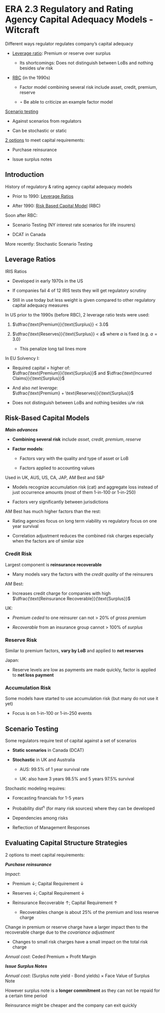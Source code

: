 # ERA 2.3 Regulatory and Rating Agency Capital Adequacy Models - Witcraft

Different ways regulator regulates company's capital adequacy

* [Leverage ratio](#era2-3-leverage): Premium or reserve over surplus

    * Its shortcomings: Does not distinguish between LoBs and nothing besides u/w risk

* [RBC](#era2-3-rbc) (in the 1990s)

    * Factor model combining several risk include asset, credit, premium, reserve
    
    * $\star$ Be able to criticize an example factor model

[Scenario testing](#era-2-3-scen-test)

* Against scenarios from regulators

* Can be stochastic or static

[2 options](#era-2-3-eval-cap-stra) to meet capital requirements:

* Purchase reinsurance

* Issue surplus notes

## Introduction {#era2-3-intro}

History of regulatory & rating agency capital adequacy models

* Prior to 1990: [Leverage Ratios](#era2-3-leverage)

* After 1990: [Risk Based Capital Model](#era2-3-rbc) (RBC)

Soon after RBC:

* Scenario Testing (NY interest rate scenarios for life insurers)

* DCAT in Canada

More recently: Stochastic Scenario Testing

## Leverage Ratios {#era2-3-leverage}

IRIS Ratios

* Developed in early 1970s in the US

* If companies fail 4 of 12 IRIS tests they will get regulatory scrutiny

* Still in use today but less weight is given compared to other regulatory capital adequacy measures

In US prior to the 1990s (before RBC), 2 leverage ratio tests were used:

1. $\dfrac{\text{Premium}}{\text{Surplus}} < 3.0$

2. $\dfrac{\text{Reserves}}{\text{Surplus}} < a$ where $a$ is fixed (e.g. $a=3.0$)

    * This penalize long tail lines more

In EU Solvency I:

* Required capital =  higher of:  
$\dfrac{\text{Premium}}{\text{Surplus}}$ and $\dfrac{\text{Incurred Claims}}{\text{Surplus}}$

* And also *net leverage*:  
$\dfrac{\text{Premium} + \text{Reserves}}{\text{Surplus}}$

* Does not distinguish between LoBs and nothing besides u/w risk

## Risk-Based Capital Models {#era2-3-rbc}

***Main advances***

* **Combining several risk** include *asset*, *credit*, *premium*, *reserve*

* **Factor models**: 

    * Factors vary with the quality and type of asset or LoB

    * Factors applied to accounting values

Used in UK, AUS, US, CA, JAP, AM Best and S&P

* Models recognize accumulation risk (cat) and aggregate loss instead of just occurrence amounts (most of them 1-in-100 or 1-in-250)

* Factors very significantly between jurisdictions

AM Best has much higher factors than the rest:

* Rating agencies focus on long term viability vs regulatory focus on one year survival

* Correlation adjustment reduces the combined risk charges especially when the factors are of similar size

### Credit Risk

Largest component is **reinsurance recoverable**

* Many models vary the factors with the *credit quality* of the reinsurers

AM Best:

* Increases credit charge for companies with high $\dfrac{\text{Reinsurance Recoverable}}{\text{Surplus}}$

UK:

* *Premium ceded* to one reinsurer can not > 20% of *gross premium*

* *Recoverable* from an insurance group cannot > 100% of *surplus*

### Reserve Risk

Similar to premium factors, **vary by LoB** and applied to **net reserves**

Japan:

* Reserve levels are low as payments are made quickly, factor is applied to **net loss payment**

### Accumulation Risk

Some models have started to use accumulation risk (but many do not use it yet)

* Focus is on 1-in-100 or 1-in-250 events

## Scenario Testing {#era-2-3-scen-test}

Some regulators require test of capital against a set of scenarios

* **Static scenarios** in Canada (DCAT)

* **Stochastic** in UK and Australia

    * AUS: 99.5% of 1 year survival rate

    * UK: also have 3 years 98.5% and 5 years 97.5% survival

Stochastic modeling requires:

* Forecasting financials for 1-5 years

* Probability dist^n^ (for many risk sources) where they can be developed

* Dependencies among risks

* Reflection of Management Responses

## Evaluating Capital Structure Strategies {#era-2-3-eval-cap-stra}

2 options to meet capital requirements:

***Purchase reinsurance***

*Impact*: 

* Premium $\downarrow$; Capital Requirement $\downarrow$

* Reserves $\downarrow$; Capital Requirement $\downarrow$

* Reinsurance Recoverable $\uparrow$; Capital Requirement $\uparrow$

    * Recoverables change is about 25% of the premium and loss reserve charge
    
Change in premium or reserve charge have a larger impact then to the recoverable charge due to the *covariance adjustment*

* Changes to small risk charges have a small impact on the total risk charge

*Annual cost*: Ceded Premium $\times$ Profit Margin

***Issue Surplus Notes***

*Annual cost*: (Surplus note yield - Bond yields) $\times$ Face Value of Surplus Note

However surplus note is a **longer commitment** as they can not be repaid for a certain time period

Reinsurance might be cheaper and the company can exit quickly